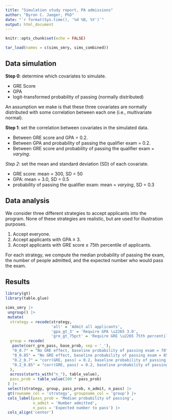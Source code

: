 ```yaml
---
title: "Simulation study report, PA admissions"
author: "Byron C. Jaeger, PhD"
date: "`r format(Sys.time(), '%d %B, %Y')`"
output: html_document
---
```


```r
knitr::opts_chunk$set(echo = FALSE)

```

```r

tar_load(names = c(sims_smry, sims_combined))

```

## Data simulation

__Step 0__: determine which covariates to simulate.

- GRE Score
- GPA
- logit-transformed probability of passing (normally distributed)

An assumption we make is that these three covariates are normally distributed with some correlation between each one (i.e., multivariate normal).

__Step 1__: set the correlation between covariates in the simulated data.

- Between GRE score and GPA = 0.2.
- Between GPA and probability of passing the qualifier exam = 0.2.
- Between GRE score and probability of passing the qualifier exam = _varying_.

_Step 2_: set the mean and standard deviation (SD) of each covariate.

- GRE score: mean = 300, SD = 50
- GPA: mean = 3.0, SD = 0.5
- probability of passing the qualifier exam: mean = _varying_, SD = 0.3

## Data analysis

We consider three different strategies to accept applicants into the program. None of these strategies are realistic, but are used for illustration purposes.

1. Accept everyone. 
1. Accept applicants with GPA ≥ 3.
1. Accept applicants with GRE score ≥ 75th percentile of applicants.

For each strategy, we compute the median probability of passing the exam, the number of people admitted, and the expected number who would pass the exam. 

## Results

```r

library(gt)
library(table.glue)

sims_smry |> 
 ungroup() |> 
 mutate(
  strategy = recode(strategy, 
                    'all' = 'Admit all applicants',
                    'gpa_gt_3' = 'Require GPA \u2265 3.0',
                    'gre_gt_75pct' = 'Require GRE \u2265 75th percentile'),
  group = recode(
   paste(corr_gre_pass, base_prob, sep = '_'),
   "0_0.7" = "No GRE effect, baseline probability of passing exam = 70", 
   "0_0.85" = "No GRE effect, baseline probability of passing exam = 85", 
   "0.2_0.7" = "corr(GRE, pass) = 0.2, baseline probability of passing exam = 70", 
   "0.2_0.85" = "corr(GRE, pass) = 0.2, baseline probability of passing exam = 85"
  ),
  across(starts_with("n_"), table_value),
  pass_prob = table_value(100 * pass_prob)
 ) |> 
 select(strategy, group, pass_prob, n_admit, n_pass) |> 
 gt(rowname_col = 'strategy', groupname_col = 'group') |> 
 cols_label(pass_prob = 'Median probability of passing',
            n_admit = 'Number admitted',
            n_pass = 'Expected number to pass') |> 
 cols_align('center')

```

